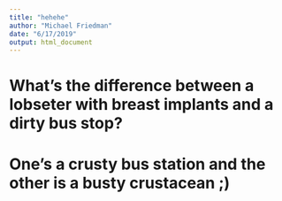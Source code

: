```yaml
---
title: "hehehe"
author: "Michael Friedman"
date: "6/17/2019"
output: html_document
---
```




# What's the difference between a lobseter with breast implants and a dirty bus stop?

# One's a crusty bus station and the other is a busty crustacean ;)